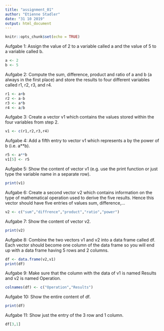 ```yaml
---
title: "assignment_01"
author: "Etienne Stadler"
date: "31 10 2019"
output: html_document
---
```


```r
knitr::opts_chunk$set(echo = TRUE)
```

Aufgabe 1: Assign the value of 2 to a variable called a and the value of 5 to a variable called b.
```r
a <- 2
b <- 5
```
Aufgabe 2: Compute the sum, difference, product and ratio of a and b (a always in the first place) and store the results to four different variables called r1, r2, r3, and r4.
```r
r1 <- a+b
r2 <- a-b
r3 <- a*b
r4 <- a/b
```
Aufgabe 3: Create a vector v1 which contains the values stored within the four variables from step 2.
```r
v1 <- c(r1,r2,r3,r4)
```
Aufgabe 4: Add a fifth entry to vector v1 which represents a by the power of b (i.e. a**b).
```r
r5 <- a**b
v1[5] <- r5
```
Aufgabe 5: Show the content of vector v1 (e.g. use the print function or just type the variable name in a separate row).
```r
print(v1)
```
Aufgabe 6: Create a second vector v2 which contains information on the type of mathematical operation used to derive the five results. Hence this vector should have five entries of values sum, difference,…
```r
v2 <- c("sum","diffrence","product","ratio","power")
```
Aufgabe 7: Show the content of vector v2.
```r
print(v2)
```
Aufgabe 8: Combine the two vectors v1 and v2 into a data frame called df. Each vector should become one column of the data frame so you will end up with a data frame having 5 rows and 2 columns.
```r
df <- data.frame(v2,v1)
print(df)
```
Aufgabe 9: Make sure that the column with the data of v1 is named Results and v2 is named Operation.
```r
colnames(df) <- c("Operation","Results")
```
Aufgabe 10: Show the entire content of df.
```r
print(df)
```
Aufgabe 11: Show just the entry of the 3 row and 1 column.
```r
df[3,1]
```
